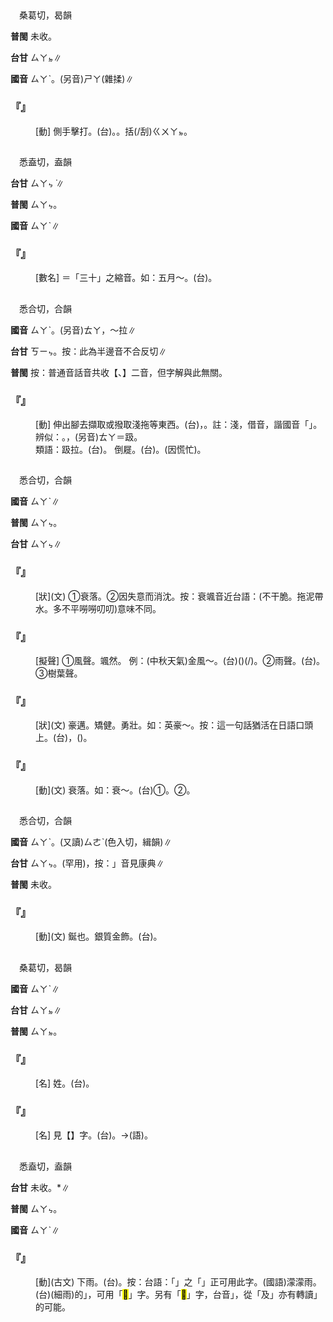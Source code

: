 
=={{ruby|摋|ㄙㄚˋ}}==

　桑葛切，曷韻

'''普閩''' 未收。

'''台甘''' <rt>ㄙㄚㆵ</rt>∥

'''國音''' <rt>ㄙㄚˋ</rt>。(另音)<rt>ㄕㄚ</rt>(雜揉)∥

    

==='''『{{ruby|摋|ㄙㄚˋ}}』'''===
: [動] 側手擊打。(台){{ruby|揌|ㄙㄞ}}。{{ruby|搧|ㄒㄧㄢ˪}}。括(/刮)<rt>ㄍㄨㄚㆵ</rt>。
    

=={{ruby|卅|ㄙㄚˋ}}==

　悉盍切，盍韻

'''台甘''' <rt>ㄙㄚㆴ ͘</rt>∥

'''普閩''' <rt>ㄙㄚㆴ</rt>。

'''國音''' <rt>ㄙㄚˋ</rt>∥

    

==='''『{{ruby|卅|ㄙㄚˋ}}』'''===
: [數名] ＝「三十」之縮音。如：五月～。(台){{ruby|五|ㆣㆦ˫}}{{ruby|月|ㆣㄨㆤㆷ ͘}}{{ruby|/|ㆣㆤㆷ ͘}}{{ruby|卅|ㄙㄚㆴ ͘}}{{ruby|日|ㆢㄧㆵ ͘}}{{ruby|/|ㄌㄧㆵ ͘}}。
    

=={{ruby|趿|ㄙㄚˋ}}==

　悉合切，合韻

'''國音''' <rt>ㄙㄚˋ</rt>。(另音)<rt>ㄊㄚ</rt>，～拉∥

'''台甘''' <rt>ㄎㄧㆴ</rt>。按：此為半邊音不合反切∥

'''普閩''' 按：普通音話音共收【{{ruby|趿|ㄊㄚ}}、{{ruby|趿|ㄙㄚˇ}}】二音，但字解與此無關。

    

==='''『{{ruby|趿|ㄙㄚˋ}}』'''===
: [動] 伸出腳去擷取或撥取淺拖等東西。(台){{ruby|淺|ㄑㄧㄢˋ}}，{{ruby|伸|ㄘㄨㄣ}}{{ruby|骹|ㄎㄚ}}{{ruby|去|ㄎㄧ˪}}{{ruby|<mark>&#xffaf4;</mark>|ㄎㄧㄜㆷ}}{{ruby|鞋|ㆤˊ}}{{ruby|/|ㄨㆤˊ}}。註：淺，借音，諧國音「{{ruby|<mark>&#xf9ba3;</mark>|ㄑㄧㄢ}}」。
:辨似：{{ruby|趿|ㄙㄚˋ}}。{{ruby|靸|ㄙㄚˇ}}，(另音)<rt>ㄊㄚ</rt>＝趿。
:
:類語：趿拉。(台){{ruby|倒|ㄉㄜˋ}}{{ruby|踏|ㄉㄚㆷ ͘}}{{ruby|<mark>&#xf90c1;</mark>|ㄉㆪ}}。 倒屣。(台){{ruby|倒|ㄉㄜˋ}}{{ruby|拖|ㄊㄨㄚ}}{{ruby|鞋|ㆤˊ}}{{ruby|/|ㄨㆤˊ}}。{{ruby|鞋|ㆤˊ}}{{ruby|/|ㄨㆤˊ}}{{ruby|倒|ㄉㄜˋ}}{{ruby|拖|ㄊㄨㄚ}}(因慌忙)。
:
    

=={{ruby|颯|ㄙㄚˋ}}==

　悉合切，合韻

'''國音''' <rt>ㄙㄚˋ</rt>∥

'''普閩''' <rt>ㄙㄚㆴ</rt>。

'''台甘''' <rt>ㄙㄚㆴ</rt>∥

    

==='''『{{ruby|衰|ㄕㄨㄞ}}{{ruby|颯|ㄙㄚˋ}}』'''===
: [狀](文) ①衰落。②因失意而消沈。按：衰颯音近台語：{{ruby|沙|ㄙㄨㄚ}}{{ruby|屑|ㄙㄚㆴ}}(不干脆。拖泥帶水。多不平嘮嘮叨叨)意味不同。
    

==='''『{{ruby|颯|ㄙㄚˋ}}{{ruby|颯|ㄙㄚˋ}}』'''===
: [擬聲] ①風聲。颯然。 例：(中秋天氣)金風～。(台)({{ruby|中|ㄉㄧㆲ}}{{ruby|秋|ㄑㄧㄨ}}{{ruby|氣|ㄎㄧ˪}}{{ruby|候|ㄏㄠ˫}}){{ruby|秋|ㄑㄧㄨ}}{{ruby|風|ㄏㆲ}}{{ruby|/|ㄏㄨㄤ}}(/{{ruby|涼|ㄌㄧㄤˊ}}{{ruby|風|ㄏㆲ}}{{ruby|/|ㄏㄨㄤ}}){{ruby|颸|ㄙㄨ˪}}{{ruby|颸|ㄙㄨ˪}}{{ruby|叫|ㄍㄧㄜ˪}}。②雨聲。(台){{ruby|雨|ㄏㆦ˫}}{{ruby|聲|ㄒㄧㆩ}}{{ruby|吒|ㄘㄚ˪}}{{ruby|吒|ㄘㄚ˪}}{{ruby|叫|ㄍㄧㄜ˪}}。③樹葉聲。
    

==='''『{{ruby|颯|ㄙㄚˋ}}{{ruby|爽|ㄕㄨㄤˇ}}』'''===
: [狀](文) 豪邁。矯健。勇壯。如：英豪～。按：這一句話猶活在日語口頭上。(台){{ruby|相|ㄒㄧㆲ˪}}{{ruby|貌|ㄇㄠ˫}}{{ruby|傑|ㄍㄧㄚㆵ ͘}}{{ruby|出|ㄘㄨㆵ}}，{{ruby|端|ㄉㄨㄢ}}{{ruby|正|ㄐㄧㄥ˪}}{{ruby|又|ㄧㄨ˫}}{{ruby|豪|ㄏㄜˊ}}{{ruby|爽|ㄙㆲˋ}}({{ruby|令|ㄌㄧㄥ˫}}{{ruby|人|ㆢㄧㄣˊ}}{{ruby|/|ㄌㄧㄣˊ}}{{ruby|起|ㄎㄧˋ}}{{ruby|敬|ㄍㄧㄥ˪}}{{ruby|嚮|ㄏㄧㆲˋ}}{{ruby|往|ㆲˋ}})。
    

==='''『{{ruby|颯|ㄙㄚˋ}}』'''===
: [動](文) 衰落。如：衰～。(台)①{{ruby|衰|ㄙㄨㄧ}}{{ruby|落|ㄌㆦㆶ ͘}}。②{{ruby|意|ㄧ˪}}{{ruby|氣|ㄎㄧ˪}}{{ruby|消|ㄒㄧㄠ}}{{ruby|沈|ㄉㄧㆬˊ}}。
    

=={{ruby|鈒|ㄙㄚˋ}}==

　悉合切，合韻

'''國音''' <rt>ㄙㄚˋ</rt>。(又讀)<rt>ㄙㄜˋ</rt>(色入切，緝韻)∥

'''台甘''' <rt>ㄙㄚㆴ</rt>。{{ruby|(文)|ㄎㄧㆴ}}(罕用)，按：{{ruby|「|ㄎㄧㆴ}}」音見康典∥

'''普閩''' 未收。

    

==='''『{{ruby|鈒|ㄙㄚˋ}}』'''===
: [動](文) 鋋也。銀質金飾。(台){{ruby|疑|ㆣㄧˊ}}{{ruby|謂|ㄨㄧ˫}}{{ruby|鍍|ㄉㆦ˫}}{{ruby|金|ㄍㄧㆬ}}。
    

=={{ruby|薩|ㄙㄚˋ}}==

　桑葛切，曷韻

'''國音''' <rt>ㄙㄚˋ</rt>∥

'''台甘''' <rt>ㄙㄚㆵ</rt>∥

'''普閩''' <rt>ㄙㄚㆵ</rt>。

    

==='''『{{ruby|薩|ㄙㄚˋ}}』'''===
: [名] 姓。(台){{ruby|薩|ㄙㄚㆵ}}。
    

==='''『{{ruby|菩|ㄆㄨˊ}}{{ruby|薩|ㄙㄚˋ}}』'''===
: [名] 見【{{ruby|菩|ㄆㄨˊ}}】字。(台){{ruby|菩|ㄆㆦˊ}}{{ruby|薩|ㄙㄚㆵ}}。→{{ruby|菩|ㄆㆦ˫}}{{ruby|薩|ㄙㄚㆵ}}(語)。
    

=={{ruby|<mark>&#xffbb3;</mark>|ㄙㄚˋ}}==

　悉盍切，盍韻

'''台甘''' 未收。{{ruby|(台)|ㄙㄚㆴ}}*∥

'''普閩''' <rt>ㄙㄚㆴ</rt>。

'''國音''' <rt>ㄙㄚˋ</rt>∥

    

==='''『{{ruby|<mark>&#xffbb3;</mark>|ㄙㄚˋ}}』'''===
: [動](古文) 下雨。(台){{ruby|落|ㄌㄜㆷ ͘}}{{ruby|雨|ㄏㆦ˫}}。按：台語：「{{ruby|雨|ㄏㆦ˫}}{{ruby|仔|ㄚ}}{{ruby|<mark>&#xffbb3;</mark>|ㄙㄚㆴ ͘}}{{ruby|<mark>&#xffbb3;</mark>|ㄙㄚㆴ ͘}}」之「{{ruby|<mark>&#xffbb3;</mark>|ㄙㄚㆴ ͘}}」正可用此字。(國語)濛濛雨。(台){{ruby|雨|ㄏㆦ˫}}{{ruby|<mark>&#xffbb3;</mark>|ㄙㄚㆴ ͘}}{{ruby|仔|ㄚ}}(細雨)的{{ruby|「|ㄙㄚㆴ ͘}}」，可用「<mark>&#xffbb3;</mark>」字。另有「<mark>&#xffc45;</mark>」字，台音{{ruby|「|ㄙㆤㆷ}}」，從「及」亦有轉讀{{ruby|「|ㄙㄚㆴ ͘}}」的可能。
    
